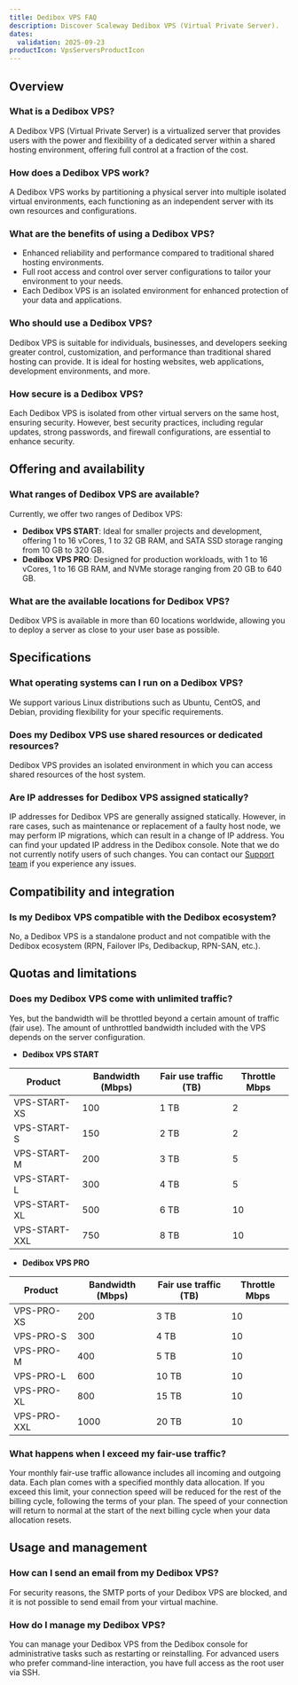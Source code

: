 ```yaml
---
title: Dedibox VPS FAQ
description: Discover Scaleway Dedibox VPS (Virtual Private Server).
dates:
  validation: 2025-09-23
productIcon: VpsServersProductIcon
---
```


## Overview

### What is a Dedibox VPS?
A Dedibox VPS (Virtual Private Server) is a virtualized server that provides users with the power and flexibility of a dedicated server within a shared hosting environment, offering full control at a fraction of the cost.

### How does a Dedibox VPS work?
A Dedibox VPS works by partitioning a physical server into multiple isolated virtual environments, each functioning as an independent server with its own resources and configurations.

### What are the benefits of using a Dedibox VPS?
* Enhanced reliability and performance compared to traditional shared hosting environments.
* Full root access and control over server configurations to tailor your environment to your needs.
* Each Dedibox VPS is an isolated environment for enhanced protection of your data and applications.

### Who should use a Dedibox VPS?
Dedibox VPS is suitable for individuals, businesses, and developers seeking greater control, customization, and performance than traditional shared hosting can provide.
It is ideal for hosting websites, web applications, development environments, and more.

### How secure is a Dedibox VPS?
Each Dedibox VPS is isolated from other virtual servers on the same host, ensuring security. However, best security practices, including regular updates, strong passwords, and firewall configurations, are essential to enhance security.

## Offering and availability

### What ranges of Dedibox VPS are available?
Currently, we offer two ranges of Dedibox VPS:
 * **Dedibox VPS START**: Ideal for smaller projects and development, offering 1 to 16 vCores, 1 to 32 GB RAM, and SATA SSD storage ranging from 10 GB to 320 GB.
 * **Dedibox VPS PRO**: Designed for production workloads, with 1 to 16 vCores, 1 to 16 GB RAM, and NVMe storage ranging from 20 GB to 640 GB.

### What are the available locations for Dedibox VPS?
Dedibox VPS is available in more than 60 locations worldwide, allowing you to deploy a server as close to your user base as possible.

## Specifications

### What operating systems can I run on a Dedibox VPS?
We support various Linux distributions such as Ubuntu, CentOS, and Debian, providing flexibility for your specific requirements.

### Does my Dedibox VPS use shared resources or dedicated resources?
Dedibox VPS provides an isolated environment in which you can access shared resources of the host system.

### Are IP addresses for Dedibox VPS assigned statically?
IP addresses for Dedibox VPS are generally assigned statically. However, in rare cases, such as maintenance or replacement of a faulty host node, we may perform IP migrations, which can result in a change of IP address.
You can find your updated IP address in the Dedibox console. Note that we do not currently notify users of such changes. You can contact our [Support team](https://console.online.net/en/assistance/commercial) if you experience any issues.

## Compatibility and integration

### Is my Dedibox VPS compatible with the Dedibox ecosystem?
No, a Dedibox VPS is a standalone product and not compatible with the Dedibox ecosystem (RPN, Failover IPs, Dedibackup, RPN-SAN, etc.).

## Quotas and limitations

### Does my Dedibox VPS come with unlimited traffic?
Yes, but the bandwidth will be throttled beyond a certain amount of traffic (fair use).
The amount of unthrottled bandwidth included with the VPS depends on the server configuration.

* **Dedibox VPS START**

| Product               | Bandwidth (Mbps) | Fair use traffic (TB) | Throttle Mbps |
|-----------------------|------------------|-----------------------|---------------|
| VPS-START-XS          | 100              | 1 TB                  | 2             |
| VPS-START-S           | 150              | 2 TB                  | 2             |
| VPS-START-M           | 200              | 3 TB                  | 5             |
| VPS-START-L           | 300              | 4 TB                  | 5             |
| VPS-START-XL          | 500              | 6 TB                  | 10            |
| VPS-START-XXL         | 750              | 8 TB                  | 10            |

* **Dedibox VPS PRO**

| Product             | Bandwidth (Mbps)  | Fair use traffic (TB) | Throttle Mbps |
|---------------------|-------------------|-----------------------|---------------|
| VPS-PRO-XS          | 200               | 3 TB                  | 10            |
| VPS-PRO-S           | 300               | 4 TB                  | 10            |
| VPS-PRO-M           | 400               | 5 TB                  | 10            |
| VPS-PRO-L           | 600               | 10 TB                 | 10            |
| VPS-PRO-XL          | 800               | 15 TB                 | 10            |
| VPS-PRO-XXL         | 1000              | 20 TB                 | 10            |


### What happens when I exceed my fair-use traffic?
Your monthly fair-use traffic allowance includes all incoming and outgoing data. Each plan comes with a specified monthly data allocation.
If you exceed this limit, your connection speed will be reduced for the rest of the billing cycle, following the terms of your plan.
The speed of your connection will return to normal at the start of the next billing cycle when your data allocation resets.

## Usage and management

### How can I send an email from my Dedibox VPS?
For security reasons, the SMTP ports of your Dedibox VPS are blocked, and it is not possible to send email from your virtual machine.

### How do I manage my Dedibox VPS?
You can manage your Dedibox VPS from the Dedibox console for administrative tasks such as restarting or reinstalling. For advanced users who prefer command-line interaction, you have full access as the root user via SSH.
